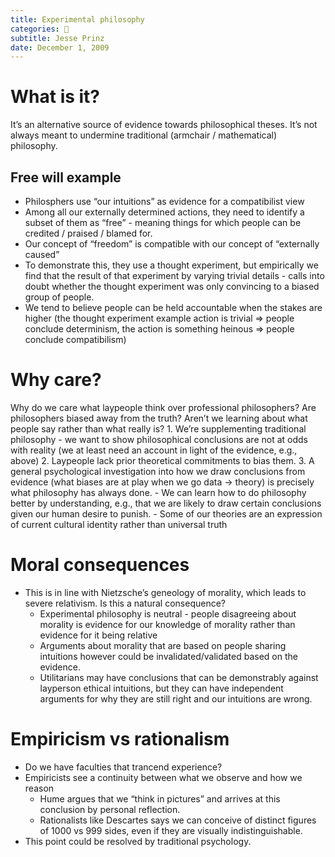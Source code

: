 ```yaml
---
title: Experimental philosophy
categories: 🔴
subtitle: Jesse Prinz
date: December 1, 2009
---
```

# What is it?
It's an alternative source of evidence towards philosophical theses. It's not 
always meant to undermine traditional (armchair / mathematical) philosophy.

## Free will example
- Philosphers use "our intuitions" as evidence for a compatibilist view
- Among all our externally determined actions, they need to identify a subset of 
  them as "free" - meaning things for which people can be credited / praised / 
  blamed for.
- Our concept of "freedom" is compatible with our concept of "externally caused"
- To demonstrate this, they use a thought experiment, but empirically we find 
  that the result of that experiment by varying trivial details - calls into 
  doubt whether the thought experiment was only convincing to a biased group of 
  people.
- We tend to believe people can be held accountable when the stakes are higher 
  (the thought experiment example action is trivial => people conclude 
  determinism, the action is something heinous => people conclude compatibilism)

# Why care?
Why do we care what laypeople think over professional philosophers? Are 
philosophers biased away from the truth? Aren't we learning about what people 
say rather than what really is?
  1. We're supplementing traditional philosophy - we want to show philosophical 
     conclusions are not at odds with reality (we at least need an account in 
     light of the evidence, e.g., above)
  2. Laypeople lack prior theoretical commitments to bias them.
  3. A general psychological investigation into how we draw conclusions from 
     evidence (what biases are at play when we go data -> theory) is precisely 
     what philosophy has always done.
    - We can learn how to do philosophy better by understanding, e.g., that we 
      are likely to draw certain conclusions given our human desire to punish.
    - Some of our theories are an expression of current cultural identity 
      rather than universal truth

# Moral consequences
- This is in line with Nietzsche's geneology of morality, which leads to severe 
  relativism. Is this a natural consequence?
  - Experimental philosophy is neutral - people disagreeing about morality is 
    evidence for our knowledge of morality rather than evidence for it being 
    relative
  - Arguments about morality that are based on people sharing intuitions however 
    could be invalidated/validated based on the evidence.
  - Utilitarians may have conclusions that can be demonstrably against layperson 
    ethical intuitions, but they can have independent arguments for why they are 
    still right and our intuitions are wrong.

# Empiricism vs rationalism
  - Do we have faculties that trancend experience?
  - Empiricists see a continuity between what we observe and how we reason
    - Hume argues that we "think in pictures" and arrives at this conclusion by 
      personal reflection.
    - Rationalists like Descartes says we can conceive of distinct figures of 
      1000 vs 999 sides, even if they are visually indistinguishable.
  - This point could be resolved by traditional psychology.

